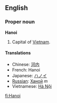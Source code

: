 ==English==
===Proper noun===
'''Hanoi'''

#Capital of [[Vietnam]].

====Translations====
*Chinese: [[河内]]
*French: Hanoi
*Japanese: [[ハノイ]]
*[[Russian]]: [[Ханой]] ''m''
*Vietnamese: [[Hà Nội]]

[[fi:Hanoi]]